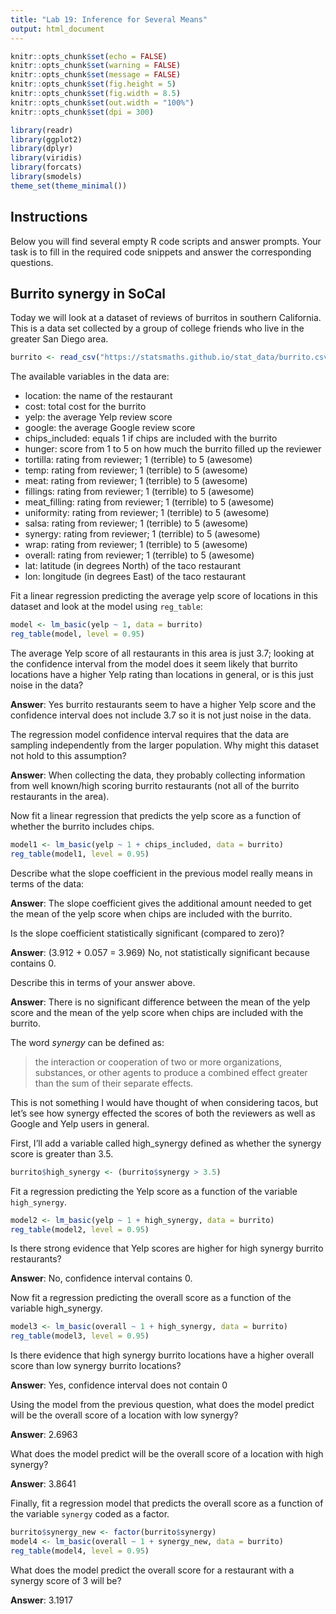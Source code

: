 ```yaml
---
title: "Lab 19: Inference for Several Means"
output: html_document
---
```


```r
knitr::opts_chunk$set(echo = FALSE)
knitr::opts_chunk$set(warning = FALSE)
knitr::opts_chunk$set(message = FALSE)
knitr::opts_chunk$set(fig.height = 5)
knitr::opts_chunk$set(fig.width = 8.5)
knitr::opts_chunk$set(out.width = "100%")
knitr::opts_chunk$set(dpi = 300)

library(readr)
library(ggplot2)
library(dplyr)
library(viridis)
library(forcats)
library(smodels)
theme_set(theme_minimal())
```

## Instructions

Below you will find several empty R code scripts and answer prompts. Your task
is to fill in the required code snippets and answer the corresponding
questions.

## Burrito synergy in SoCal

Today we will look at a dataset of reviews of burritos in southern
California. This is a data set collected by a group of college friends who
live in the greater San Diego area.

```r
burrito <- read_csv("https://statsmaths.github.io/stat_data/burrito.csv")
```

The available variables in the data are:

- location: the name of the restaurant
- cost: total cost for the burrito
- yelp: the average Yelp review score
- google: the average Google review score
- chips_included: equals 1 if chips are included with the burrito
- hunger: score from 1 to 5 on how much the burrito filled up the reviewer
- tortilla: rating from reviewer; 1 (terrible) to 5 (awesome)
- temp: rating from reviewer; 1 (terrible) to 5 (awesome)
- meat: rating from reviewer; 1 (terrible) to 5 (awesome)
- fillings: rating from reviewer; 1 (terrible) to 5 (awesome)
- meat_filling: rating from reviewer; 1 (terrible) to 5 (awesome)
- uniformity: rating from reviewer; 1 (terrible) to 5 (awesome)
- salsa: rating from reviewer; 1 (terrible) to 5 (awesome)
- synergy: rating from reviewer; 1 (terrible) to 5 (awesome)
- wrap: rating from reviewer; 1 (terrible) to 5 (awesome)
- overall: rating from reviewer; 1 (terrible) to 5 (awesome)
- lat: latitude (in degrees North) of the taco restaurant
- lon: longitude (in degrees East) of the taco restaurant

Fit a linear regression predicting the average yelp score of locations in this
dataset and look at the model using `reg_table`:

```r
model <- lm_basic(yelp ~ 1, data = burrito)
reg_table(model, level = 0.95)
```


The average Yelp score of all restaurants in this area is just 3.7; looking
at the confidence interval from the model does it seem likely that burrito
locations have a higher Yelp rating than locations in general, or is this
just noise in the data?

**Answer**: Yes burrito restaurants seem to have a higher Yelp score and the confidence interval does not include 3.7 so it is not just noise in the data.

The regression model confidence interval requires that the data are sampling
independently from the larger population. Why might this dataset not hold to
this assumption?

**Answer**: When collecting the data, they probably collecting information from well known/high scoring burrito restaurants (not all of the burrito restaurants in the area).

Now fit a linear regression that predicts the yelp score as a function of
whether the burrito includes chips.

```r
model1 <- lm_basic(yelp ~ 1 + chips_included, data = burrito)
reg_table(model1, level = 0.95)
```

Describe what the slope coefficient in the previous model really means
in terms of the data:

**Answer**: The slope coefficient gives the additional amount needed to get the mean of the yelp score when chips are included with the burrito.

Is the slope coefficient statistically significant (compared to zero)?

**Answer**: (3.912 + 0.057 = 3.969) No, not statistically significant because contains 0.

Describe this in terms of your answer above.

**Answer**: There is no significant difference between the mean of the yelp score and the mean of the yelp score when chips are included with the burrito.

The word *synergy* can be defined as:

> the interaction or cooperation of two or more organizations, substances,
> or other agents to produce a combined effect greater than the sum of
> their separate effects.

This is not something I would have thought of when considering tacos, but
let's see how synergy effected the scores of both the reviewers as well as
Google and Yelp users in general.

First, I'll add a variable called high_synergy defined as whether the synergy
score is greater than 3.5.

```r
burrito$high_synergy <- (burrito$synergy > 3.5)
```

Fit a regression predicting the Yelp score as a function of the
variable `high_synergy`.

```r
model2 <- lm_basic(yelp ~ 1 + high_synergy, data = burrito)
reg_table(model2, level = 0.95)
```

Is there strong evidence that Yelp scores are higher for high synergy burrito
restaurants?

**Answer**: No, confidence interval contains 0.

Now fit a regression predicting the overall score as a function of the
variable high_synergy.

```r
model3 <- lm_basic(overall ~ 1 + high_synergy, data = burrito)
reg_table(model3, level = 0.95)
```

Is there evidence that high synergy burrito locations have a higher overall
score than low synergy burrito locations?

**Answer**: Yes, confidence interval does not contain 0

Using the model from the previous question, what does the model predict
will be the overall score of a location with low synergy?

**Answer**: 2.6963

What does the model predict will be the overall score of a location with
high synergy?

**Answer**: 3.8641

Finally, fit a regression model that predicts the overall score as a function
of the variable `synergy` coded as a factor.

```r
burrito$synergy_new <- factor(burrito$synergy)
model4 <- lm_basic(overall ~ 1 + synergy_new, data = burrito)
reg_table(model4, level = 0.95)
```

What does the model predict the overall score for a restaurant with a
synergy score of 3 will be?

**Answer**: 3.1917




